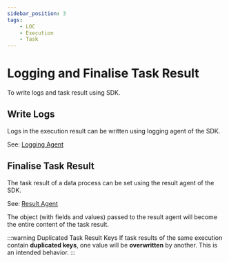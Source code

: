 ```yaml
---
sidebar_position: 3
tags:
    - LOC
    - Execution
    - Task
---
```


# Logging and Finalise Task Result

To write logs and task result using SDK.

## Write Logs

Logs in the execution result can be written using logging agent of the SDK.

See: [Logging Agent](/main/feature/agent/agent-list#logging-agent)

## Finalise Task Result

The task result of a data process can be set using the result agent of the SDK.

See: [Result Agent](/main/feature/agent/agent-list#result-agent)

The object (with fields and values) passed to the result agent will become the entire content of the task result.

:::warning Duplicated Task Result Keys
If task results of the same execution contain **duplicated keys**, one value will be **overwritten** by another. This is an intended behavior.
:::
